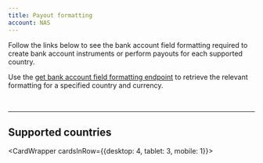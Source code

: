```yaml
---
title: Payout formatting
account: NAS
---
```


Follow the links below to see the bank account field formatting required to create bank account instruments or perform payouts for each supported country.

<TipBox>

Use the [get bank account field formatting endpoint](/bank-payouts/request-a-payout/get-bank-account-field-formatting) to retrieve the relevant formatting for a specified country and currency.

</TipBox>

<br/>

---

## Supported countries

<CardWrapper cardsInRow={{desktop: 4, tablet: 3, mobile: 1}}>

<CountryCardLink 
  url='/bank-payouts/payout-formatting/austria' 
  type='Austria'
/>

<CountryCardLink 
  url='/bank-payouts/payout-formatting/belgium' 
  type='Belgium'
/>

<CountryCardLink 
  url='/bank-payouts/payout-formatting/croatia' 
  type='Croatia'
/>

<CountryCardLink 
  url='/bank-payouts/payout-formatting/cyprus' 
  type='Cyprus'
/>

<CountryCardLink 
  url='/bank-payouts/payout-formatting/czech-republic' 
  type='Czech Republic'
/>

<CountryCardLink 
  url='/bank-payouts/payout-formatting/denmark' 
  type='Denmark'
/>

<CountryCardLink 
  url='/bank-payouts/payout-formatting/estonia' 
  type='Estonia'
/>

<CountryCardLink 
  url='/bank-payouts/payout-formatting/finland' 
  type='Finland'
/>

<CountryCardLink 
  url='/bank-payouts/payout-formatting/france' 
  type='France'
/>

<CountryCardLink 
  url='/bank-payouts/payout-formatting/germany' 
  type='Germany'
/>

<CountryCardLink 
  url='/bank-payouts/payout-formatting/greece' 
  type='Greece'
/>

<CountryCardLink 
  url='/bank-payouts/payout-formatting/hungary' 
  type='Hungary'
/>

<CountryCardLink 
  url='/bank-payouts/payout-formatting/iceland' 
  type='Iceland'
/>

<CountryCardLink 
  url='/bank-payouts/payout-formatting/ireland' 
  type='Ireland'
/>

<CountryCardLink 
  url='/bank-payouts/payout-formatting/italy'
  type='Italy'
/>

<CountryCardLink 
  url='/bank-payouts/payout-formatting/latvia'
  type='Latvia'
/>

<CountryCardLink 
  url='/bank-payouts/payout-formatting/liechtenstein' 
  type='Liechtenstein'
/>

<CountryCardLink 
  url='/bank-payouts/payout-formatting/lithuania' 
  type='Lithuania'
/>

<CountryCardLink 
  url='/bank-payouts/payout-formatting/luxembourg' 
  type='Luxembourg'
/>

<CountryCardLink 
  url='/bank-payouts/payout-formatting/malta' 
  type='Malta'
/>

<CountryCardLink 
  url='/bank-payouts/payout-formatting/monaco' 
  type='Monaco'
/>

<CountryCardLink 
  url='/bank-payouts/payout-formatting/netherlands' 
  type='Netherlands'
/>

<CountryCardLink 
  url='/bank-payouts/payout-formatting/norway' 
  type='Norway'
/>

<CountryCardLink 
  url='/bank-payouts/payout-formatting/poland' 
  type='Poland'
/>

<CountryCardLink 
  url='/bank-payouts/payout-formatting/portugal' 
  type='Portugal'
/>

<CountryCardLink 
  url='/bank-payouts/payout-formatting/romania' 
  type='Romania'
/>

<CountryCardLink 
  url='/bank-payouts/payout-formatting/san-marino' 
  type='San Marino'
/>

<CountryCardLink 
  url='/bank-payouts/payout-formatting/slovakia' 
  type='Slovakia'
/>

<CountryCardLink 
  url='/bank-payouts/payout-formatting/slovenia' 
  type='Slovenia'
/>

<CountryCardLink 
  url='/bank-payouts/payout-formatting/spain' 
  type='Spain'
/>

<CountryCardLink 
  url='/bank-payouts/payout-formatting/sweden' 
  type='Sweden'
/>

<CountryCardLink 
  url='/bank-payouts/payout-formatting/switzerland' 
  type='Switzerland'
/>

<CountryCardLink 
  url='/bank-payouts/payout-formatting/united-kingdom' 
  type='United Kingdom'
/>

</CardWrapper>